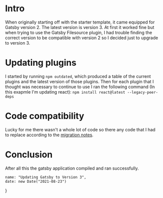 # Intro

When originally starting off with the starter template, it came equipped for Gatsby version 2. The latest version is version 3. At first it worked fine but when trying to use the Gatsby Filesource plugin, I had trouble finding the correct version to be compatible with version 2 so I decided just to upgrade to version 3.

# Updating plugins

I started by running `npm outdated`, which produced a table of the current plugins and the latest version of those plugins. Then for each plugin that I thought was necessary to continue to use I ran the following command (In this exapmle I'm updating react): `npm install react@latest --legacy-peer-deps`

# Code compatibility

Lucky for me there wasn't a whole lot of code so there any code that I had to replace according to the [migration notes](https://www.gatsbyjs.com/docs/reference/release-notes/migrating-from-v2-to-v3/).

# Conclusion

After all this the gatsby application compiled and ran successfully.

    name: "Updating Gatsby to Version 3",
    date: new Date("2021-08-23")
}